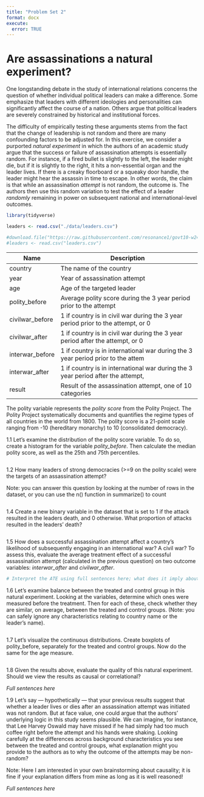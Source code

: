 ```yaml
---
title: "Problem Set 2"
format: docx
execute:
  error: TRUE
---
```



# Are assassinations a natural experiment?

One longstanding debate in the study of international relations concerns the question of whether individual political leaders can make a difference. Some emphasize that leaders with different ideologies and personalities can significantly affect the course of a nation. Others argue that political leaders are severely constrained by historical and institutional forces.  

The difficulty of empirically testing these arguments stems from the fact that the change of leadership is not random and there are many confounding factors to be adjusted for. In this exercise, we consider a purported *natural experiment* in which the authors of an academic study argue that the success or failure of assassination attempts is essentially random. For instance, if a fired bullet is slightly to the left, the leader might die, but if it is slightly to the right, it hits a non-essential organ and the leader lives. If there is a creaky floorboard or a squeaky door handle, the leader might hear the assassin in time to escape. In other words, the claim is that while an assassination _attempt_ is not random, the outcome is. The authors then use this random variation to test the effect of a leader *randomly* remaining in power on subsequent national and international-level outcomes. 

```r
library(tidyverse)

leaders <- read.csv("./data/leaders.csv")

#download.file("https://raw.githubusercontent.com/resonance1/govt10-w24/main/Problem%20Sets/data/leaders.csv","leaders.csv")
#leaders <- read.csv("leaders.csv")


```


| Name           | Description                                                                      |
|----------------|----------------------------------------------------------------------------------|
| country        | The name of the country                                                          |
| year           | Year of assassination attempt                                                    |                                    
| age            | Age of the targeted leader                                                       |
| polity_before  | Average polity score during the 3 year period prior to the attempt               |
| civilwar_before| 1 if country is in civil war during the 3 year period prior to the attempt, or 0 |
| civilwar_after | 1 if country is in civil war during the 3 year period after the attempt, or 0    |
| interwar_before| 1 if country is in international war during the 3 year period prior to the attem |
| interwar_after | 1 if country is in international war during the 3 year period after the attempt, |
| result         | Result of the assassination attempt, one of 10 categories                        |

The polity variable represents the  *polity score* from the Polity Project.  The Polity Project systematically documents and quantifies the regime types of all countries in the world from 1800.  The polity score is a 21-point scale ranging from -10 (hereditary monarchy) to 10 (consolidated democracy).  

1.1 Let's examine the distribution of the polity score variable. To do so, create a histogram for the variable *polity_before*. Then calculate the median polity score, as well as the 25th and 75th percentiles.

```r

```

1.2 How many leaders of strong democracies (>=9 on the polity scale) were the targets of an assassination attempt?

Note: you can answer this question by looking at the number of rows in the dataset, or you can use the n() function in summarize() to count

```r


```
 
1.4 Create a new binary variable in the dataset that is set to 1 if the attack resulted in the leaders death, and 0 otherwise. What proportion of attacks resulted in the leaders' death? 

```r


```

1.5 How does a successful assassination attempt affect a country's likelihood of subsequently engaging in an international war? A civil war? To assess this, evaluate the average treatment effect of a successful assassination attempt (calculated in the previous question) on two outcome variables: *interwar_after* and *civilwar_after*. 

```r


# Interpret the ATE using full sentences here; what does it imply about how assassinations affect the likelihood of international/civil war? 
```

1.6 Let's examine balance between the treated and control group in this natural experiment. Looking at the variables, determine which ones were measured before the treatment. Then for each of these, check whether they are similar, on average, between the treated and control groups. (Note: you can safely ignore any characteristics relating to country name or the leader's name).

```r

```

1.7 Let's visualize the continuous distributions. Create boxplots of polity_before, separately for the treated and control groups. Now do the same for the age measure. 

```r


```

1.8 Given the results above, evaluate the quality of this natural experiment. Should we view the results as causal or correlational? 

*Full sentences here*


1.9 Let's say --- hypothetically --- that your previous results suggest that whether a leader lives or dies after an assassination attempt was initiated was not random. But at face value, one could argue that the authors' underlying logic in this study seems plausible. We can imagine, for instance, that Lee Harvey Oswald may have missed if he had simply had too much coffee right before the attempt and his hands were shaking. Looking carefully at the differences across background characteristics you see between the treated and control groups, what explanation might you provide to the authors as to why the outcome of the attempts may be non-random?  

Note: Here I am interested in your own brainstorming about causality; it is fine if your explanation differs from mine as long as it is well reasoned!

*Full sentences here*

